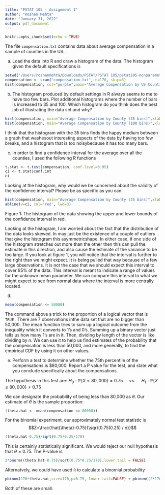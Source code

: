 ```yaml
---
title: "PSTAT 105 - Assignment 1"
author: "Roshan Mehta"
date: "January 31, 2022"
output: pdf_document
---
```


```r
knitr::opts_chunk$set(echo = TRUE)
```

The file `compensation.txt` contains data about average compensation in a sample of counties in the US.

a) Load the data into R and draw a histogram of the data.
The histogram given the default specifications is
```r
setwd("/Users/roshanmehta/Downloads/PSTAT/PSTAT 105/pstat105-nonparametric-methods/data_files")
compensation <- scan("compensation.txt", n=170, skip=3)
hist(compensation, col="purple",main="Average Compensation by US Counties", xlab="Dollars($)")
```

b) The histogram produced by default settings in R always seems to me to have too few bars. Plot additional histograms where the number of bars is increased to 35 and 100. Which histogram do you think does the best job of illustrating the data set and why? 
```r
hist(compensation, main="Average Compensation by County (35 bins)",xlab="Dollars ($)", breaks=35, col="purple")
hist(compensation, main="Average Compensation by County (100 bins)",xlab="Dollars ($)",breaks=100, col="purple")
```
I think that the histogram with the 35 bins finds the happy medium between a graph that washesout interesting aspects of the data by having too few breaks, and a histogram that is too noisybecause it has too many bars.


c) In order to find a confidence interval for the average over all the counties, I used the following R functions
```r
t.stat <- t.test(compensation, conf.level=0.95)
ci <- t.stat$conf.int
ci
```
Looking at the histogram, why would we be concerned about the validity of the confidence interval? Please be as specific as you can.

```r
hist(compensation, main="Average Compensation by County (35 bins)",xlab="Dollars ($)", breaks=35, col="purple")
abline(v=ci, col='red', lwd=3)
```
Figure 1:  The histogram of the data showing the upper and lower bounds of the confidence interval in red.

Looking at the histogram, I am worried about the fact that the distribution of the data looks skewed. In may just be the existence of a couple of outliers that give the histogram this asymmetricshape. In either case, if one side of the histogram stretches out more than the other then this can pull the estimate in this direction, and also cause the estimate of the variance to be too large. If you look at figure 1, you will notice that the interval is further to the right than we might expect. It is being pulled that way because of a few large observations. It is  not  the case  that  we  should  expect  this  interval  to  cover  95%  of  the  data.   This  interval is meant to indicate a range of values for the unknown mean parameter.  We can compare this interval to what we might expect to see from normal data where the interval is more centrally located.

d) 
```r
mean(compensation <= 50000)
```
The command above a trick to the proportion of a logical vector that is `TRUE.` There are 7 observations inthe data set that are no bigger than 50,000.  The mean function tries to sum up a logical outcome from the inequality which it converts to 1’s and 0’s.  Summing up a binary vector just tells us how many 1’s are in it.  Then, dividing by length of the vector is like dividing by _n_. We  can  use  it  to  help  us  find  estimates  of  the  probability that  the  compensation  is  less  than 50,000, and more generally, to find the empirical CDF by using it on other values. 

e) Perform a test to determine whether the 75th percentile of the compensations is $80,000. Report a P value for the test, and state what you conclude specifically about the compensations.

The hypothesis in this test are:
$H_0: \mathbb{P}\{X \leq 80,000\}=0.75 \quad \text { vs. } \quad H_1: \mathbb{P}\{X \leq 80,000\} \neq 0.75$

We can designate the probability of being less than 80,000 as $\theta$.  Our estimate of $\theta$ is the sample proportion:
```r
(theta.hat <- mean(compensation <= 80000))
```
For the binomial experiment, our approximately normal test statistic is
$$Z=\frac{\hat{\theta}-0.75}{\sqrt{0.75(0.25) / n}}$$
```r
(theta.hat-0.75)/sqrt(0.75*0.25/170)
```
This is certainly statistically significant.  We would reject our null hypothesis that $\theta = 0.75$.  The P-value is
```r
2*pnorm((theta.hat-0.75)/sqrt(0.75*0.25/170),lower.tail = FALSE)
```
Alternatvely, we could have used `R` to calculate a binomial probability
```r
pbinom(170*theta.hat,size=170,p=0.75, lower.tail=FALSE) + pbinom((2*170*.75 - 170*theta.hat),size=170,p=0.75)
```
Both of these are small.
